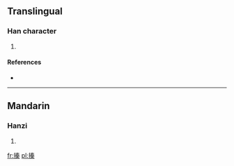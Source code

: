 ==Translingual==

===Han character===
{{Han char|rn=64|rad=手|as=10|sn=13|four=|canj=手手大木 (QQKD)}}

# {{defn|Han|sort=手10}}

====References====
* {{Han ref|kx=0448.240|dkj=12527|dj=0799.150|hdz=31928.040|uh=6438|ud=25656}}

----

==Mandarin==

===Hanzi===
{{cmn-hanzi|pin=[[xí]] ([[xi2]]), [[xié]] ([[xie2]]), [[zhēn]] ([[zhen1]])|wg=hsi<sup>2</sup>, hsieh<sup>2</sup>, chen<sup>1</sup>}}

# {{defn|lang=cmn|sort=手10}}

[[fr:搸]]
[[pl:搸]]